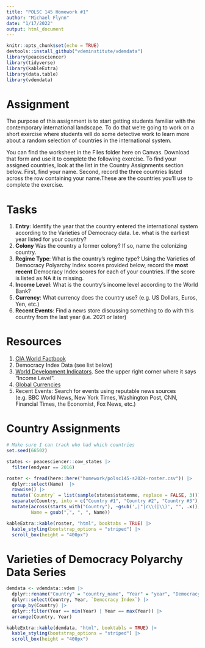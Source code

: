 ---
title: "POLSC 145 Homework #1"
author: "Michael Flynn"
date: "1/17/2022"
output: html_document
---

```{r setup, include=FALSE}
knitr::opts_chunk$set(echo = TRUE)
devtools::install_github("vdeminstitute/vdemdata")
library(peacesciencer)
library(tidyverse)
library(kableExtra)
library(data.table)
library(vdemdata)
```

# Assignment

The purpose of this assignment is to start getting students familiar with the contemporary international landscape. To do that we're going to work on a short exercise where students will do some detective work to learn more about a random selection of countries in the international system.

You can find the worksheet in the Files folder here on Canvas. Download that form and use it to complete the following exercise. To find your assigned countries, look at the list in the Country Assignments section below. First, find your name. Second, record the three countries listed across the row containing your name.These are the countries you'll use to complete the exercise. 

# Tasks

1. **Entry**: Identify the year that the country entered the international system according to the Varieties of Democracy data. I.e. what is the earliest year listed for your country?
2. **Colony** Was the country a former colony? If so, name the colonizing country.
3. **Regime Type**: What is the country's regime type? Using the Varieties of Democracy Polyarchy Index scores provided below, record the **most recent** Democracy Index scores for each of your countries. If the score is listed as NA it is missing. 
4. **Income Level**: What is the country's income level according to the World Bank?
5. **Currency**: What currency does the country use? (e.g. US Dollars, Euros, Yen, etc.)
6. **Recent Events**: Find a news store discussing something to do with this country from the last year (i.e. 2021 or later)

# Resources

1. [CIA World Factbook](https://www.cia.gov/the-world-factbook/countries/)
2. Democracy Index Data (see list below)
3. [World Development Indicators](https://data.worldbank.org/country). See the upper right corner where it says "Income Level".
4. [Global Currencies](https://en.wikipedia.org/wiki/List_of_circulating_currencies)
5. Recent Events: Search for events using reputable news sources (e.g. BBC World News, New York Times, Washington Post, CNN, Financial Times, the Economist, Fox News, etc.)


# Country Assignments

```{r, echo = FALSE}

# Make sure I can track who had which countries
set.seed(66502)

states <- peacesciencer::cow_states |> 
  filter(endyear == 2016)

roster <- fread(here::here("homework/polsc145-s2024-roster.csv")) |> 
  dplyr::select(Name)  |>  
  rowwise() |> 
  mutate(`Country` = list(sample(states$statenme, replace = FALSE, 3))) |> 
  separate(Country, into = c("Country #1", "Country #2", "Country #3"), sep = ",") |> 
  mutate(across(starts_with("Country"), ~gsub(',|"|c\\(|\\)', "", .x)),
         Name = gsub(",", ", ", Name))

kableExtra::kable(roster, "html", booktabs = TRUE) |> 
  kable_styling(bootstrap_options = "striped") |> 
  scroll_box(height = "400px")
```


# Varieties of Democracy Polyarchy Data Series

```{r, echo = FALSE, message=FALSE}
demdata <- vdemdata::vdem |> 
  dplyr::rename("Country" = "country_name", "Year" = "year", "Democracy Index" = "v2x_polyarchy") |> 
  dplyr::select(Country, Year, `Democracy Index`) |> 
  group_by(Country) |> 
  dplyr::filter(Year == min(Year) | Year == max(Year)) |> 
  arrange(Country, Year)

kableExtra::kable(demdata, "html", booktabls = TRUE) |> 
  kable_styling(bootstrap_options = "striped") |> 
  scroll_box(height = "400px")
```

